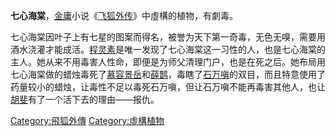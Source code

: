 {{notability unreferenced|time=2011-04-27T02:30:54+00:00}}
{{mergeto|飞狐外传}}
'''七心海棠'''，[[金庸|金庸]]小说《[[飞狐外传|飞狐外传]]》中虛構的植物，有劇毒。

七心海棠因叶子上有七星的图案而得名，被誉为天下第一奇毒，无色无嗅，需要用酒水浇灌才能成活。[[程灵素|程灵素]]是唯一发现了七心海棠这一习性的人，也是七心海棠的主人。她从来不用毒害人性命，即便是为师父清理门户，也是在死之后。她布局用七心海棠做的蜡烛毒死了[[慕容景岳|慕容景岳]]和[[薛鹊|薛鹊]]，毒瞎了[[石万嗔|石万嗔]]的双目，而且特意使用了药量较小的蜡烛，让毒性不足以毒死石万嗔，但让石万嗔不能再毒害其他人，也让[[胡斐|胡斐]]有了一个活下去的理由——报仇。

[[Category:飛狐外傳|Category:飛狐外傳]]
[[Category:虛構植物|Category:虛構植物]]